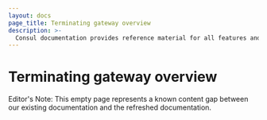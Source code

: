 ```yaml
---
layout: docs
page_title: Terminating gateway overview
description: >-
  Consul documentation provides reference material for all features and options available in Consul.
---
```


# Terminating gateway overview

Editor's Note: This empty page represents a known content gap between our existing documentation and the refreshed documentation.